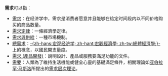 '''需求'''可以指：
* [[需求|需求]]：在经济学中，需求是消费者愿意并且能够在给定时间段内以不同价格购买的商品数量。
* [[需求定律|需求定律]]：一條經濟學定律。
* [[需求與供給|需求與供給]]：一種市場機制。
* [[總需求|總需求]]：[[宏观经济学|-{zh-hans:宏观经济学; zh-hant:宏觀經濟學; zh-tw:總體經濟學;}-]]上的概念，以國民開支量度。
* [[需求_(產品開發)|需求 (產品開發)]]：說明設計、產品或服務要滿足功能的文件。
* [[需要|需要]]：人類為了維持生活機能或健全心靈的基礎滿足條件，相關理論如[[亚伯拉罕·马斯洛|亚伯拉罕·马斯洛]]所提出的[[需求层次理论|需求层次理论]]。

{{disambig|Cat=二字消歧义}}